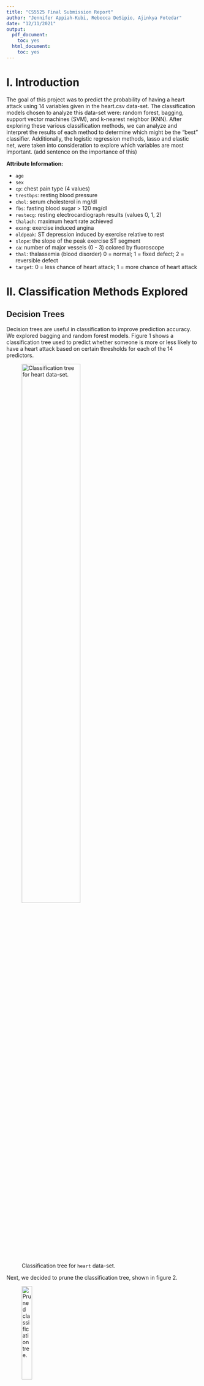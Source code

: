 ```yaml
---
title: "CS5525 Final Submission Report"
author: "Jennifer Appiah-Kubi, Rebecca DeSipio, Ajinkya Fotedar"
date: "12/11/2021"
output: 
  pdf_document:
    toc: yes
  html_document:
    toc: yes
---
```



# I. Introduction

The goal of this project was to predict the probability of having a heart attack using 14 variables given in the heart.csv data-set. The classification models chosen to analyze this data-set were: random forest, bagging, support vector machines (SVM), and k-nearest neighbor (KNN). After exploring these various classification methods, we can analyze and interpret the results of each method to determine which might be the “best” classifier. Additionally, the logistic regression methods, lasso and elastic net, were taken into consideration to explore which variables are most important. (add sentence on the importance of this)



**Attribute Information:**

  - `age`
  - `sex`
  - `cp`: chest pain type (4 values)
  - `trestbps`: resting blood pressure
  - `chol`: serum cholesterol in mg/dl
  - `fbs`: fasting blood sugar > 120 mg/dl
  - `restecg`: resting electrocardiograph results (values 0, 1, 2)
  - `thalach`: maximum heart rate achieved
  - `exang`: exercise induced angina
  - `oldpeak`: ST depression induced by exercise relative to rest
  - `slope`: the slope of the peak exercise ST segment
  - `ca`: number of major vessels (0 - 3) colored by fluoroscope
  - `thal`: thalassemia (blood disorder) 0 = normal; 1 = fixed defect; 2 = reversible defect
  - `target`: 0 = less chance of heart attack; 1 = more chance of heart attack


# II. Classification Methods Explored

## Decision Trees
Decision trees are useful in classification to improve prediction accuracy. We explored bagging and random forest models. Figure 1 shows a classification tree used to predict whether someone is more or less likely to have a heart attack based on certain thresholds for each of the 14 predictors. 

![Classification tree for `heart` data-set.](classification_tree_original.png){height=60%}


Next, we decided to prune the classification tree, shown in figure 2. 

![Pruned classification tree.](classification_tree_pruned.png){height=25%}

We can also look at the prediction accuracy (??) for both the original (see figure 3) and pruned trees and compare the outputted results.

![Prediction accuracy of the original tree (left) compared to the pruned tree (right).](pruned_vs_original_table.png){height=6%}


### Bagging

Next, we used bagging, which is useful to reduce the variance and improve the prediction accuracy. The results of bagging are shown in figure 4. Given these results, we can conclude that thalassemia and chest pain type of the two most important attributes.  

![The side-by-side plots show the variables of importance in heart attack predictability. The table in the top-right shows the prediction accuracy for bagging.](bagging_plots.png){height=20%}

### Random Forest
Finally, random forest was used to improve upon bagging and further improve prediction accuracy, shown in figure 5. We can see that after performing random forest, the variables of importance have changed. While thalassemia and chest pain type are still important, the random forest analysis shows that maximum heart rate achieved and number of major vessels are also of importance.

![The side-by-side plots show the variables of importance in heart attack predictability. The table in the top-right shows the prediction accuracy for random forest.](randomforest_plots.png){height=20%}

\newpage

## Support Vector Machines

SVM is a supervised classification method that separates data using *hyperplanes*, which act as a decision boundary between the various classes. Here we use a classifier for predicting whether a patient is suffering from any heart disease or not. 

### Model Training and Accuracy:

We first train a linear classifier with the help of a *train control* method that uses *repeated cross-validation*, and then calculate prediction accuracy (82.2%) using a *confusion matrix*.

```r
library(knitr)
include_graphics("./confusion_matrix.png")
```

### Choosing Different Costs:

In order to improve model performance, we play with *Cost (C)* values in our classifier. For this we define a grid with specific *C* values. We then train our model again using the new *C* values. Our prediction accuracy is the most (83.5%) when $C = 0.01$, reflected in the plot below.

```r
include_graphics("./svm_accuracy_plot.png")
```

### Tuned Model:

Finally, we test the model for the same *C* values. We do this by using *predict* over the *tuned* training model and the testing data-set, and checking the accuracy using the *confusion matrix*. We note that this ends up giving a higher accuracy rate (83.3%). 

```r
include_graphics("./confusion_matrix_tuned.png")
```

## KNN

## Logistic Regression

### Lasso

### Elastic Net

# III. Analysis

## Best Model

Random Forest Plots

![Accuracy plot.](rf_accuracy_plot.png){height=20%}

![Random Forest variables of importance.](rf_best_plots.png){height=20%}


{A couple paragraphs on determining a best model for each classfication method - should have 6 total}

## Comparison of Models

{Determine then the best model by looking at prediction accuracy and MSE (for logistic regression)}

# IV. Conclusion

# V. Notes and References


